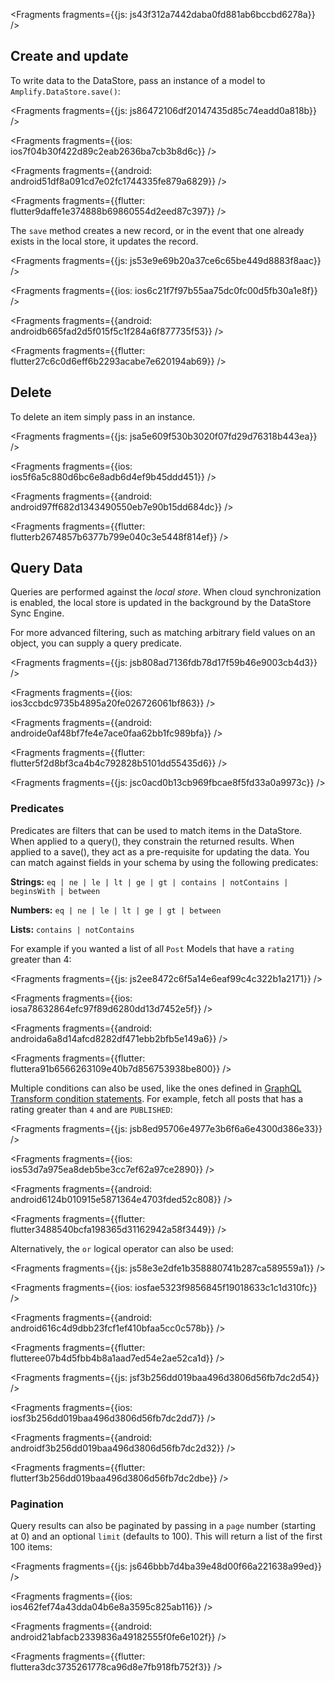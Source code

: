



<Fragments fragments={{js: js43f312a7442daba0fd881ab6bccbd6278a}} />

## Create and update

To write data to the DataStore, pass an instance of a model to `Amplify.DataStore.save()`:




<Fragments fragments={{js: js86472106df20147435d85c74eadd0a818b}} />



<Fragments fragments={{ios: ios7f04b30f422d89c2eab2636ba7cb3b8d6c}} />



<Fragments fragments={{android: android51df8a091cd7e02fc1744335fe879a6829}} />



<Fragments fragments={{flutter: flutter9daffe1e374888b69860554d2eed87c397}} />

The `save` method creates a new record, or in the event that one already exists in the local store, it updates the record.




<Fragments fragments={{js: js53e9e69b20a37ce6c65be449d8883f8aac}} />



<Fragments fragments={{ios: ios6c21f7f97b55aa75dc0fc00d5fb30a1e8f}} />



<Fragments fragments={{android: androidb665fad2d5f015f5c1f284a6f877735f53}} />



<Fragments fragments={{flutter: flutter27c6c0d6eff6b2293acabe7e620194ab69}} />

## Delete

To delete an item simply pass in an instance.




<Fragments fragments={{js: jsa5e609f530b3020f07fd29d76318b443ea}} />



<Fragments fragments={{ios: ios5f6a5c880d6bc6e8adb6d4ef9b45ddd451}} />



<Fragments fragments={{android: android97ff682d1343490550eb7e90b15dd684dc}} />



<Fragments fragments={{flutter: flutterb2674857b6377b799e040c3e5448f814ef}} />

## Query Data

Queries are performed against the _local store_. When cloud synchronization is enabled, the local store is updated in the background by the DataStore Sync Engine.

For more advanced filtering, such as matching arbitrary field values on an object, you can supply a query predicate.




<Fragments fragments={{js: jsb808ad7136fdb78d17f59b46e9003cb4d3}} />



<Fragments fragments={{ios: ios3ccbdc9735b4895a20fe026726061bf863}} />



<Fragments fragments={{android: androide0af48bf7fe4e7ace0faa62bb1fc989bfa}} />



<Fragments fragments={{flutter: flutter5f2d8bf3ca4b4c792828b5101dd55435d6}} />




<Fragments fragments={{js: jsc0acd0b13cb969fbcae8f5fd33a0a9973c}} />

### Predicates

Predicates are filters that can be used to match items in the DataStore. When applied to a query(), they constrain the returned results. When applied to a save(), they act as a pre-requisite for updating the data. You can match against fields in your schema by using the following predicates:

**Strings:** `eq | ne | le | lt | ge | gt | contains | notContains | beginsWith | between`

**Numbers:** `eq | ne | le | lt | ge | gt | between`

**Lists:** `contains | notContains`

For example if you wanted a list of all `Post` Models that have a `rating` greater than 4:




<Fragments fragments={{js: js2ee8472c6f5a14e6eaf99c4c322b1a2171}} />



<Fragments fragments={{ios: iosa78632864efc97f89d6280dd13d7452e5f}} />



<Fragments fragments={{android: androida6a8d14afcd8282df471ebb2bfb5e149a6}} />



<Fragments fragments={{flutter: fluttera91b6566263109e40b7d856753938be800}} />

Multiple conditions can also be used, like the ones defined in [GraphQL Transform condition statements](/cli/graphql-transformer/resolvers). For example, fetch all posts that has a rating greater than `4` and are `PUBLISHED`:




<Fragments fragments={{js: jsb8ed95706e4977e3b6f6a6e4300d386e33}} />



<Fragments fragments={{ios: ios53d7a975ea8deb5be3cc7ef62a97ce2890}} />



<Fragments fragments={{android: android6124b010915e5871364e4703fded52c808}} />



<Fragments fragments={{flutter: flutter3488540bcfa198365d31162942a58f3449}} />

Alternatively, the `or` logical operator can also be used:




<Fragments fragments={{js: js58e3e2dfe1b358880741b287ca589559a1}} />



<Fragments fragments={{ios: iosfae5323f9856845f19018633c1c1d310fc}} />



<Fragments fragments={{android: android616c4d9dbb23fcf1ef410bfaa5cc0c578b}} />



<Fragments fragments={{flutter: flutteree07b4d5fbb4b8a1aad7ed54e2ae52ca1d}} />




<Fragments fragments={{js: jsf3b256dd019baa496d3806d56fb7dc2d54}} />



<Fragments fragments={{ios: iosf3b256dd019baa496d3806d56fb7dc2dd7}} />



<Fragments fragments={{android: androidf3b256dd019baa496d3806d56fb7dc2d32}} />



<Fragments fragments={{flutter: flutterf3b256dd019baa496d3806d56fb7dc2dbe}} />

### Pagination

Query results can also be paginated by passing in a `page` number (starting at 0) and an optional `limit` (defaults to 100). This will return a list of the first 100 items:




<Fragments fragments={{js: js646bbb7d4ba39e48d00f66a221638a99ed}} />



<Fragments fragments={{ios: ios462fef74a43dda04b6e8a3595c825ab116}} />



<Fragments fragments={{android: android21abfacb2339836a49182555f0fe6e102f}} />



<Fragments fragments={{flutter: fluttera3dc3735261778ca96d8e7fb918fb752f3}} />
